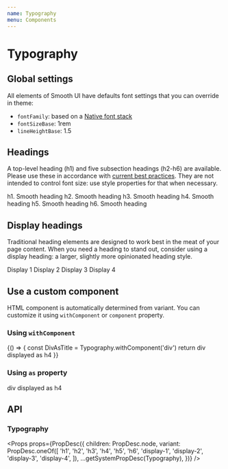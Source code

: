 ```yaml
---
name: Typography
menu: Components
---
```



# Typography

## Global settings

All elements of Smooth UI have defaults font settings that you can override in theme:

- `fontFamily`: based on a [Native font stack](https://www.smashingmagazine.com/2015/11/using-system-ui-fonts-practical-guide/)
- `fontSizeBase`: 1rem
- `lineHeightBase`: 1.5

## Headings

A top-level heading (h1) and five subsection headings (h2-h6) are available. Please use these in accordance with [current best practices](https://developer.mozilla.org/en-US/docs/Web/HTML/Element/Heading_Elements). They are not intended to control font size: use style properties for that when necessary.

<Playground>
  <BlockList>
    <Typography variant="h1">h1. Smooth heading</Typography>
    <Typography variant="h2">h2. Smooth heading</Typography>
    <Typography variant="h3">h3. Smooth heading</Typography>
    <Typography variant="h4">h4. Smooth heading</Typography>
    <Typography variant="h5">h5. Smooth heading</Typography>
    <Typography variant="h6">h6. Smooth heading</Typography>
  </BlockList>
</Playground>

## Display headings

Traditional heading elements are designed to work best in the meat of your page content. When you need a heading to stand out, consider using a display heading: a larger, slightly more opinionated heading style.

<Playground>
  <BlockList>
    <Typography variant="display-1">Display 1</Typography>
    <Typography variant="display-2">Display 2</Typography>
    <Typography variant="display-3">Display 3</Typography>
    <Typography variant="display-4">Display 4</Typography>
  </BlockList>
</Playground>

## Use a custom component

HTML component is automatically determined from variant. You can customize it using `withComponent` or `component` property.

### Using `withComponent`

<Playground>
  {() => {
    const DivAsTitle = Typography.withComponent('div')
    return <DivAsTitle variant="h4">div displayed as h4</DivAsTitle>
  }}
</Playground>

### Using `as` property

<Playground>
  <Typography variant="h4" as="div">
    div displayed as h4
  </Typography>
</Playground>

## API

### Typography

<Props
  props={PropDesc({
    children: PropDesc.node,
    variant: PropDesc.oneOf([
      'h1',
      'h2',
      'h3',
      'h4',
      'h5',
      'h6',
      'display-1',
      'display-2',
      'display-3',
      'display-4',
    ]),
    ...getSystemPropDesc(Typography),
  })}
/>
